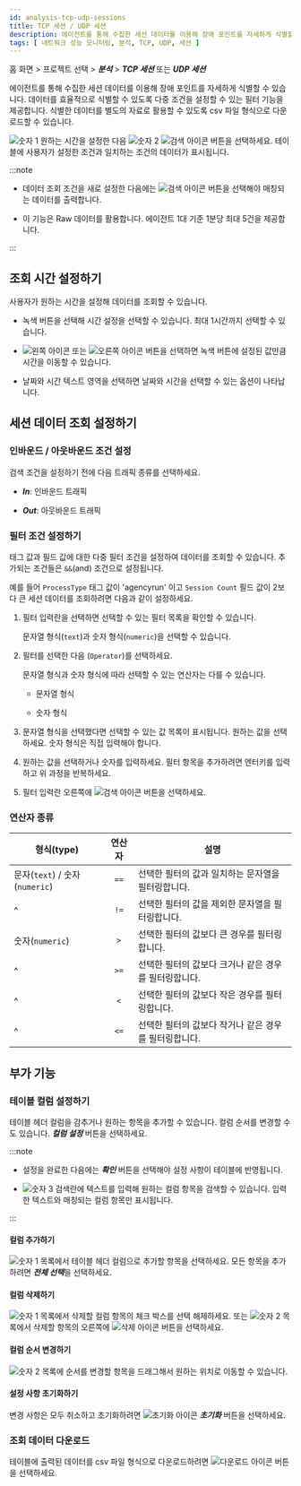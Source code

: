 ```yaml
---
id: analysis-tcp-udp-sessions
title: TCP 세션 / UDP 세션
description: 에이전트를 통해 수집한 세션 데이터를 이용해 장애 포인트를 자세하게 식별할 수 있습니다.
tags: [ 네트워크 성능 모니터링, 분석, TCP, UDP, 세션 ]
---
```


홈 화면 > 프로젝트 선택 > ***분석*** > ***TCP 세션*** 또는 ***UDP 세션***

에이전트를 통해 수집한 세션 데이터를 이용해 장애 포인트를 자세하게 식별할 수 있습니다. 데이터를 효율적으로 식별할 수 있도록 다중 조건을 설정할 수 있는 필터 기능을 제공합니다. 식별한 데이터를 별도의 자료로 활용할 수 있도록 csv 파일 형식으로 다운로드할 수 있습니다.

<ImgLang img="npm-analaysis-tcp-udp.png" desc="세션 검색" />

![숫자 1](/img/number-01.png) 원하는 시간을 설정한 다음 ![숫자 2](/img/number-02.png) ![검색 아이콘](/img/ico-btn-search.png) 버튼을 선택하세요. 테이블에 사용자가 설정한 조건과 일치하는 조건의 데이터가 표시됩니다.

:::note

* 데이터 조회 조건을 새로 설정한 다음에는 ![검색 아이콘](/img/ico-btn-search.png) 버튼을 선택해야 매칭되는 데이터를 출력합니다.

* 이 기능은 Raw 데이터를 활용합니다. 에이전트 1대 기준 1분당 최대 5건을 제공합니다.

:::


## 조회 시간 설정하기

사용자가 원하는 시간을 설정해 데이터를 조회할 수 있습니다.

<ImgLang img='flexboard-time-set-select.png' desc='시간 선택 모드' className='noneborder' />

* 녹색 버튼을 선택해 시간 설정을 선택할 수 있습니다. 최대 1시간까지 선택할 수 있습니다.

* ![왼쪽 아이콘](/img/left-arrow.svg) 또는 ![오른쪽 아이콘](/img/right-arrow.svg) 버튼을 선택하면 녹색 버튼에 설정된 값만큼 시간을 이동할 수 있습니다.

* 날짜와 시간 텍스트 영역을 선택하면 날짜와 시간을 선택할 수 있는 옵션이 나타납니다.


## 세션 데이터 조회 설정하기

### 인바운드 / 아웃바운드 조건 설정

<ImgLang img="npm-analysis-select-in-out.png" desc="" />

검색 조건을 설정하기 전에 다음 트래픽 종류를 선택하세요.

* ***In***: 인바운드 트래픽

* ***Out***: 아웃바운드 트래픽

### 필터 조건 설정하기

태그 값과 필드 값에 대한 다중 필터 조건을 설정하여 데이터를 조회할 수 있습니다. 추가되는 조건들은 `&&`(and) 조건으로 설정됩니다.

예를 들어 `ProcessType` 태그 값이 'agencyrun' 이고 `Session Count` 필드 값이 2보다 큰 세션 데이터를 조회하려면 다음과 같이 설정하세요.

<ImgLang img="npm-analysis-filtering.png" desc="태그 필터링" />

1. 필터 입력란을 선택하면 선택할 수 있는 필터 목록을 확인할 수 있습니다.

    문자열 형식(`text`)과 숫자 형식(`numeric`)을 선택할 수 있습니다.

    <ImgLang img='npm-analysis-field-list.png' desc='필드 목록' />

1. 필터를 선택한 다음 <Cmdname sid="operator" className="uitext" />(`Operator`)를 선택하세요. 

    문자열 형식과 숫자 형식에 따라 선택할 수 있는 연산자는 다를 수 있습니다.

    * 문자열 형식<br/><ImgLang img='npm-analysis-filter-text-operater.png' desc='' />

    * 숫자 형식<br/><ImgLang img='npm-analysis-filter-numeric-operater.png' desc='' />

1. 문자열 형식을 선택했다면 선택할 수 있는 값 목록이 표시됩니다. 원하는 값을 선택하세요. 숫자 형식은 직접 입력해야 합니다.

    <ImgLang img='npm-analysis-filter-text-val-list.png' desc='' />

1. 원하는 값을 선택하거나 숫자를 입력하세요. 필터 항목을 추가하려면 엔터키를 입력하고 위 과정을 반복하세요.

1. 필터 입력란 오른쪽에 ![검색 아이콘](/img/ico-btn-search.png) 버튼을 선택하세요.

### 연산자 종류

| 형식(type)                     | 연산자 | 설명                                                    |
| ------------------------------ | :----: | ------------------------------------------------------- |
| 문자(`text`) / 숫자(`numeric`) |  `==`  | 선택한 필터의 값과 일치하는 문자열을 필터링합니다. |
| ^                              |  `!=`  | 선택한 필터의 값을 제외한 문자열을 필터링합니다.   |
| 숫자(`numeric`)                |  `>`   | 선택한 필터의 값보다 큰 경우를 필터링합니다.            |
| ^                              |  `>=`  | 선택한 필터의 값보다 크거나 같은 경우를 필터링합니다.   |
| ^                              |  `<`   | 선택한 필터의 값보다 작은 경우를 필터링합니다.          |
| ^                              |  `<=`  | 선택한 필터의 값보다 작거나 같은 경우를 필터링합니다.   |


## 부가 기능

### 테이블 컬럼 설정하기

테이블 헤더 컬럼을 감추거나 원하는 항목을 추가할 수 있습니다. 컬럼 순서를 변경할 수도 있습니다. ***컬럼 설정*** 버튼을 선택하세요.

<ImgLang img="npm-analysis-column-settings.png" desc="컬럼 설정" />

:::note

* 설정을 완료한 다음에는 ***확인*** 버튼을 선택해야 설정 사항이 테이블에 반영됩니다.

* ![숫자 3](/img/number-03.png) 검색란에 텍스트를 입력해 원하는 컬럼 항목을 검색할 수 있습니다. 입력한 텍스트와 매칭되는 컬럼 항목만 표시됩니다.

:::

#### 컬럼 추가하기

![숫자 1](/img/number-01.png) 목록에서 테이블 헤더 컬럼으로 추가할 항목을 선택하세요. 모든 항목을 추가하려면 ***전체 선택***을 선택하세요.

#### 컬럼 삭제하기

![숫자 1](/img/number-01.png) 목록에서 삭제할 컬럼 항목의 체크 박스를 선택 해제하세요. 또는 ![숫자 2](/img/number-02.png) 목록에서 삭제할 항목의 오른쪽에 ![삭제 아이콘](/img/ico-remove-white.svg) 버튼을 선택하세요.

#### 컬럼 순서 변경하기

![숫자 2](/img/number-02.png) 목록에 순서를 변경할 항목을 드래그해서 원하는 위치로 이동할 수 있습니다. 

#### 설정 사항 초기화하기

변경 사항은 모두 취소하고 초기화하려면 ![초기화 아이콘](/img/ico-reset.svg) ***초기화*** 버튼을 선택하세요.


### 조회 데이터 다운로드

테이블에 출력된 데이터를 csv 파일 형식으로 다운로드하려면 ![다운로드 아이콘](/img/ic-csv-download-ms.svg) 버튼을 선택하세요.